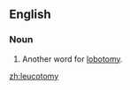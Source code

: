 ==English==
{{wikipedia}}

===Noun===
{{en-noun|leucotomies}}

#Another word for [[lobotomy]].

[[zh:leucotomy]]